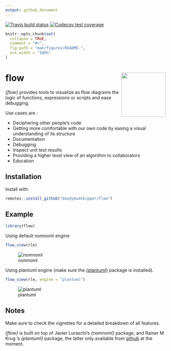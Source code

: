 ```yaml
---
output: github_document
---
```


<!-- badges: start -->
[![Travis build status](https://travis-ci.org/moodymudskipper/flow.svg?branch=master)](https://travis-ci.org/moodymudskipper/flow)
[![Codecov test coverage](https://codecov.io/gh/moodymudskipper/flow/branch/master/graph/badge.svg)](https://codecov.io/gh/moodymudskipper/flow?branch=master)
<!-- badges: end -->


```r
knitr::opts_chunk$set(
  collapse = TRUE,
  comment = "#>",
  fig.path = "man/figures/README-",
  out.width = "100%"
)
```

# flow <img src='man/figures/logo.png' align="right" height="139" />

*{flow}* provides tools to visualize as flow diagrams the logic of functions, 
expressions or scripts and ease debugging.

Use cases are : 

* Deciphering other people's code
* Getting more comfortable with our own code by easing a visual understanding of its structure
* Documentation
* Debugging
* Inspect unit test results
* Providing a higher level view of an algorithm to collaborators
* Education

## Installation

Install with:

``` r
remotes::install_github("moodymudskipper/flow")
```
## Example

```r
library(flow)
```

Using default nomnoml engine

```r
flow_view(rle)
```

![nomnoml](man/figures/README_nomnoml.png)

Using plantuml engine (make sure the [{plantuml}](https://github.com/rkrug/plantuml) package is installed).

```r
flow_view(rle, engine = "plantuml")
```

![plantuml](man/figures/README_plantuml.png)

## Notes

Make sure to check the vignettes for a detailed breakdown of all features.


*{flow}* is built on top of Javier Luraschi's *{nomnoml}* package, and 
Rainer M Krug 's *{plantuml}* package, the latter only available from 
[github](https://github.com/rkrug/plantuml)
at the moment.
